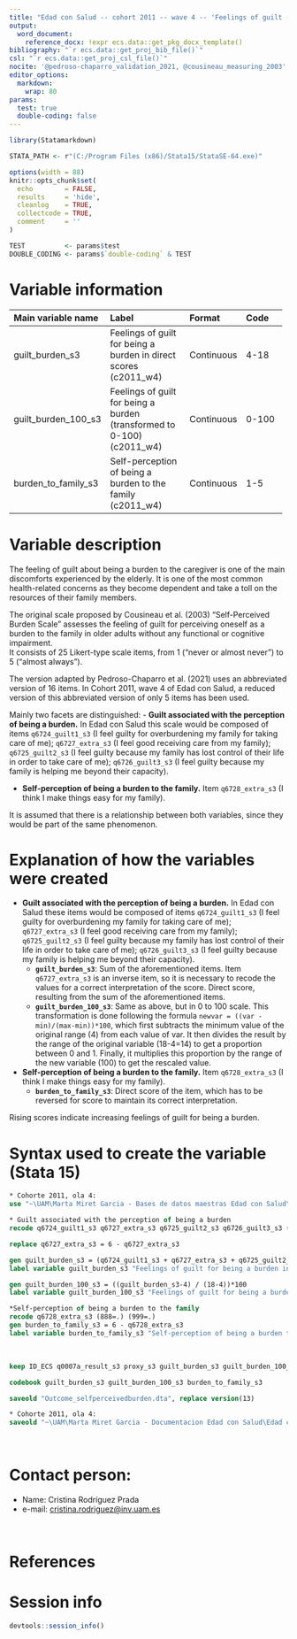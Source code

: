 ```yaml
---
title: "Edad con Salud -- cohort 2011 -- wave 4 -- 'Feelings of guilt (for being a burden)'" 
output:
  word_document:
    reference_docx: !expr ecs.data::get_pkg_docx_template()
bibliography: "`r ecs.data::get_proj_bib_file()`" 
csl: "`r ecs.data::get_proj_csl_file()`"
nocite: '@pedroso-chaparro_validation_2021, @cousineau_measuring_2003' 
editor_options: 
  markdown:
    wrap: 80
params:
  test: true
  double-coding: false
---
```


```r
library(Statamarkdown)

STATA_PATH <- r"(C:/Program Files (x86)/Stata15/StataSE-64.exe)"

options(width = 88) 
knitr::opts_chunk$set( 
  echo        = FALSE, 
  results     = 'hide',
  cleanlog    = TRUE,  
  collectcode = TRUE,  
  comment     = ''     
)

TEST          <- params$test
DOUBLE_CODING <- params$`double-coding` & TEST
```

# Variable information

+--------------------+------------------------------------------+------------+----------------------+
| Main variable name | Label                                    | Format     | Code                 |
+:===================+:=========================================+:===========+:=====================+
| guilt_burden_s3    | Feelings of guilt for being a burden in  | Continuous | 4-18                 |
|                    | direct scores (c2011_w4)                 |            |                      |
+--------------------+------------------------------------------+------------+----------------------+
| guilt_burden_100_s3| Feelings of guilt for being a burden     | Continuous | 0-100                |
|                    | (transformed to 0-100) (c2011_w4)        |            |                      |
+--------------------+------------------------------------------+------------+----------------------+
| burden_to_family_s3| Self-perception of being a burden        | Continuous | 1-5                  |
|                    | to the family (c2011_w4)                 |            |                      |
+--------------------+------------------------------------------+------------+----------------------+


# Variable description

The feeling of guilt about being a burden to the caregiver is one of the main 
discomforts experienced by the elderly. It is one of the most common 
health-related concerns as they become dependent and take a toll on the 
resources of their family members. 

The original scale proposed by Cousineau et al. (2003) "Self-Perceived Burden
Scale" assesses the feeling of guilt for perceiving oneself as a burden to the 
family in older adults without any functional or cognitive impairment.  
It consists of 25 Likert-type scale items, from 1 ("never or almost never") 
to 5 ("almost always"). 

The version adapted by Pedroso-Chaparro et al. (2021) uses an abbreviated 
version of 16 items. In Cohort 2011, wave 4 of Edad con Salud, a reduced version 
of this abbreviated version of only 5 items has been used.

Mainly two facets are distinguished:
- __Guilt associated with the perception of being a burden.__ In Edad con Salud
this scale would be composed of items `q6724_guilt1_s3` (I feel guilty for 
overburdening my family for taking care of me); 
`q6727_extra_s3` (I feel good receiving care from my family); 
`q6725_guilt2_s3` (I feel guilty because my family has lost control of their
life in order to take care of me); `q6726_guilt3_s3` (I feel guilty because my 
family is helping me beyond their capacity). 

- __Self-perception of being a burden to the family.__ Item `q6728_extra_s3` 
(I think I make things easy for my family). 

It is assumed that there is a relationship between both variables, 
since they would be part of the same phenomenon. 

# Explanation of how the variables were created

- __Guilt associated with the perception of being a burden.__ In Edad con Salud
these items would be composed of items `q6724_guilt1_s3` (I feel guilty for 
overburdening my family for taking care of me); 
`q6727_extra_s3` (I feel good receiving care from my family); 
`q6725_guilt2_s3` (I feel guilty because my family has lost control of their
life in order to take care of me); `q6726_guilt3_s3` (I feel guilty because my 
family is helping me beyond their capacity). 
  - __`guilt_burden_s3`__: Sum of the aforementioned items. Item `q6727_extra_s3`
    is an inverse item, so it is necessary to recode the values for a correct
    interpretation of the score. Direct score, resulting from the sum of the
    aforementioned items.
  - __`guilt_burden_100_s3`__: Same as above, but in 0 to 100 scale. This 
  transformation is done following the formula `newvar = ((var - min)/(max-min))*100`,
  which first subtracts the minimum value of the original range (4) from each 
  value of var. It then divides the result by the range of the original variable
  (18-4=14) to get a proportion between 0 and 1. Finally, it multiplies this 
  proportion by the range of the new variable (100) to get the rescaled value.

- __Self-perception of being a burden to the family.__ Item `q6728_extra_s3` 
(I think I make things easy for my family). 
   - __`burden_to_family_s3`__: Direct score of the item, which has to be reversed
    for score to maintain its correct interpretation.

Rising scores indicate increasing feelings of guilt for being a burden. 

# Syntax used to create the variable (Stata 15)

```stata
* Cohorte 2011, ola 4:
use "~\UAM\Marta Miret Garcia - Bases de datos maestras Edad con Salud\Ola_4\Cohorte 2011\rawdata_c2011w4.dta"
```

```stata
* Guilt associated with the perception of being a burden
recode q6724_guilt1_s3 q6727_extra_s3 q6725_guilt2_s3 q6726_guilt3_s3 (888=.) (999=.)

replace q6727_extra_s3 = 6 - q6727_extra_s3

gen guilt_burden_s3 = (q6724_guilt1_s3 + q6727_extra_s3 + q6725_guilt2_s3 + q6726_guilt3_s3)
label variable guilt_burden_s3 "Feelings of guilt for being a burden in direct scores (c2011_w4)"

gen guilt_burden_100_s3 = ((guilt_burden_s3-4) / (18-4))*100
label variable guilt_burden_100_s3 "Feelings of guilt for being a burden (transformed to 0-100) (c2011_w4)"

*Self-perception of being a burden to the family
recode q6728_extra_s3 (888=.) (999=.)
gen burden_to_family_s3 = 6 - q6728_extra_s3
label variable burden_to_family_s3 "Self-perception of being a burden to the family (c2011_w4)"
```

<br> 

```stata
keep ID_ECS q0007a_result_s3 proxy_s3 guilt_burden_s3 guilt_burden_100_s3 burden_to_family_s3

codebook guilt_burden_s3 guilt_burden_100_s3 burden_to_family_s3
```


```stata
saveold "Outcome_selfperceivedburden.dta", replace version(13)
```


```stata
* Cohorte 2011, ola 4:
saveold "~\UAM\Marta Miret Garcia - Documentacion Edad con Salud\Edad con salud - Ola 4\Outcomes\Cohorte 2011\Outcome datasets\Outcome_selfperceivedburden.dta", replace version(13)

```

<br>

# Contact person:

-   Name: Cristina Rodríguez Prada
-   e-mail:
    [cristina.rodriguez@inv.uam.es](cristina.rodriguez@inv.uam.es){.email}

<br>


# References

::: {#refs}
:::

\newpage

# Session info

```r
devtools::session_info()
```
